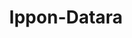 ---
title: "Ippon-Datara"
slug: "ippon-datara"
arcana: "Hermit"

image: "./Ippon-Datara.jpg"

phys: ""
gun: "resist"
fire: "resist"
ice: "weak"
elec: ""
wind: "reflect"
psy: ""
nuke: ""
bless: "resist"
curse: "resist"
---